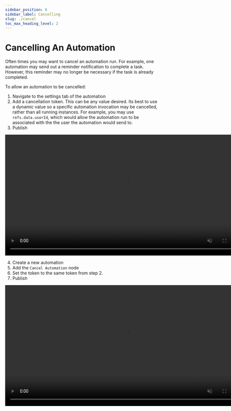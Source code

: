 ```yaml
---
sidebar_position: 6
sidebar_label: Cancelling
slug: ./cancel
toc_max_heading_level: 2
---
```



# Cancelling An Automation

Often times you may want to cancel an automation run. For example, one automation may send out
a reminder notification to complete a task. However, this reminder may no longer be necessary
if the task is already completed.

To allow an automation to be cancelled:

1. Navigate to the settings tab of the automation
2. Add a cancellation token. This can be any value desired. Its best to use a dynamic value so
   a specific automation invocation may be cancelled, rather than all running instances. For
   example, you may use `refs.data.userId`, which would allow the automation run to be associated
   with the the user the automation would send to.
3. Publish

<video width="783" loop autoPlay muted controls>
  <source src={settingUpCancellationURL} />
</video>

4. Create a new automation
5. Add the `Cancel Automation` node
6. Set the token to the same token from step 2.
7. Publish

<video width="783" loop autoPlay muted controls>
  <source src={segmentCancelNodeURL} />
</video>

